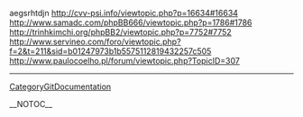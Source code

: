 aegsrhtdjn http://cvv-psi.info/viewtopic.php?p=16634#16634 http://www.samadc.com/phpBB666/viewtopic.php?p=1786#1786 http://trinhkimchi.org/phpBB2/viewtopic.php?p=7752#7752 http://www.servineo.com/foro/viewtopic.php?f=2&t=211&sid=b01247973b1b5575112819432257c505 http://www.paulocoelho.pl/forum/viewtopic.php?TopicID=307
----
[[CategoryGitDocumentation]]

__NOTOC__